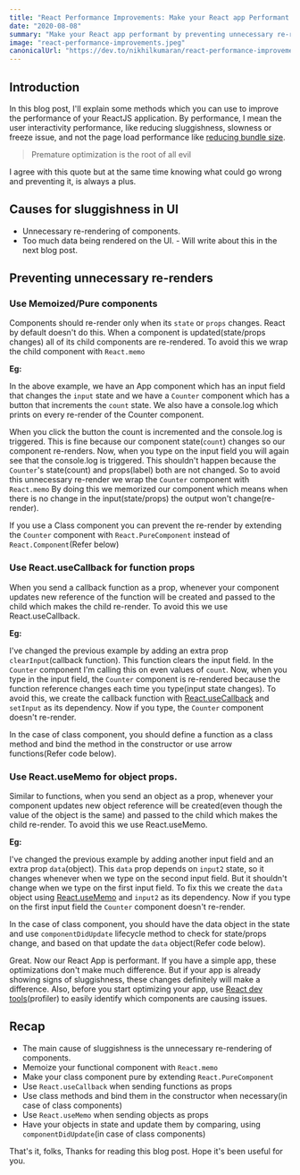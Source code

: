 ```yaml
---
title: "React Performance Improvements: Make your React app Performant."
date: "2020-08-08"
summary: "Make your React app performant by preventing unnecessary re-renders"
image: "react-performance-improvements.jpeg"
canonicalUrl: "https://dev.to/nikhilkumaran/react-performance-improvements-make-your-react-app-performant-12bm"
---
```



## Introduction

In this blog post, I'll explain some methods which you can use to improve the performance of your ReactJS application. By performance, I mean the user interactivity performance, like reducing sluggishness, slowness or freeze issue, and not the page load performance like [reducing bundle size](https://dev.to/nikhilkumaran/webpack-optimizations-production-ready-react-app-1jl3).

> Premature optimization is the root of all evil

I agree with this quote but at the same time knowing what could go wrong and preventing it, is always a plus.

## Causes for sluggishness in UI

- Unnecessary re-rendering of components.
- Too much data being rendered on the UI. - Will write about this in the next blog post.

## Preventing unnecessary re-renders

### Use Memoized/Pure components

Components should re-render only when its `state` or `props` changes. React by default doesn't do this. When a component is updated(state/props changes) all of its child components are re-rendered. To avoid this we wrap the child component with `React.memo`

**Eg:**

<Codesandbox src="https://codesandbox.io/embed/react-performance-eg-1-wcg93" />

In the above example, we have an App component which has an input field that changes the `input` state and we have a `Counter` component which has a button that increments the `count` state. We also have a console.log which prints on every re-render of the Counter component.

When you click the button the count is incremented and the console.log is triggered. This is fine because our component state(`count`) changes so our component re-renders.
Now, when you type on the input field you will again see that the console.log is triggered. This shouldn't happen because the `Counter`'s state(count) and props(label) both are not changed.
So to avoid this unnecessary re-render we wrap the `Counter` component with `React.memo` By doing this we memorized our component which means when there is no change in the input(state/props) the output won't change(re-render).

If you use a Class component you can prevent the re-render by extending the `Counter` component with `React.PureComponent` instead of `React.Component`(Refer below)

<Codesandbox src="https://codesandbox.io/embed/react-performance-class-components-eg-1-54lu0" />

### Use React.useCallback for function props

When you send a callback function as a prop, whenever your component updates new reference of the function will be created and passed to the child which makes the child re-render. To avoid this we use React.useCallback.

**Eg:**

<Codesandbox src="https://codesandbox.io/embed/react-performance-eg-2-onbyy" />

I've changed the previous example by adding an extra prop `clearInput`(callback function).
This function clears the input field. In the `Counter` component I'm calling this on even values of `count`. Now, when you type in the input field, the `Counter` component is re-rendered because the function reference changes each time you type(input state changes).
To avoid this, we create the callback function with [React.useCallback](https://reactjs.org/docs/hooks-reference.html#usecallback) and `setInput` as its dependency.
Now if you type, the `Counter` component doesn't re-render.

In the case of class component, you should define a function as a class method and bind the method in the constructor or use arrow functions(Refer code below).

<Codesandbox src="https://codesandbox.io/embed/react-performance-class-components-eg-2-j3zm4" />

### Use React.useMemo for object props.

Similar to functions, when you send an object as a prop, whenever your component updates new object reference will be created(even though the value of the object is the same) and passed to the child which makes the child re-render. To avoid this we use React.useMemo.

**Eg:**

<Codesandbox src="https://codesandbox.io/embed/react-performance-eg-3-nnrwy" />

I've changed the previous example by adding another input field and an extra prop `data`(object).
This `data` prop depends on `input2` state, so it changes whenever when we type on the second input field. But it shouldn't change when we type on the first input field.
To fix this we create the `data` object using [React.useMemo](https://reactjs.org/docs/hooks-reference.html#usememo) and `input2` as its dependency.
Now if you type on the first input field the `Counter` component doesn't re-render.

In the case of class component, you should have the data object in the state and use `componentDidUpdate` lifecycle method to check for state/props change, and based on that update the `data` object(Refer code below).

<Codesandbox src="https://codesandbox.io/embed/react-performance-class-components-eg-3-u7msz" />

Great. Now our React App is performant. If you have a simple app, these optimizations don't make much difference. But if your app is already showing signs of sluggishness, these changes definitely will make a difference. Also, before you start optimizing your app, use [React dev tools](https://chrome.google.com/webstore/detail/react-developer-tools/fmkadmapgofadopljbjfkapdkoienihi?hl=en)(profiler) to easily identify which components are causing issues.

## Recap

- The main cause of sluggishness is the unnecessary re-rendering of components.
- Memoize your functional component with `React.memo`
- Make your class component pure by extending `React.PureComponent`
- Use `React.useCallback` when sending functions as props
- Use class methods and bind them in the constructor when necessary(in case of class components)
- Use `React.useMemo` when sending objects as props
- Have your objects in state and update them by comparing, using `componentDidUpdate`(in case of class components)

That's it, folks, Thanks for reading this blog post. Hope it's been useful for you.

